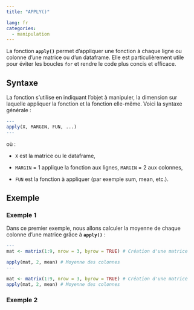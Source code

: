 ```yaml
---
title: "APPLY()"

lang: fr
categories:
  - manipulation
---
```


La fonction **`apply()`** permet d’appliquer une fonction à chaque ligne ou colonne d’une matrice ou d’un dataframe. Elle est particulièrement utile pour éviter les boucles `for` et rendre le code plus concis et efficace.

## Syntaxe

La fonction s’utilise en indiquant l’objet à manipuler, la dimension sur laquelle appliquer la fonction et la fonction elle-même. Voici la syntaxe générale :

``` r
---
apply(X, MARGIN, FUN, ...)
---
```

où :

  - `X` est la matrice ou le dataframe,

  - `MARGIN` = 1 applique la fonction aux lignes, `MARGIN` = 2 aux colonnes,

  - `FUN` est la fonction à appliquer (par exemple sum, mean, etc.).
  
## Exemple

### Exemple 1

Dans ce premier exemple, nous allons calculer la moyenne de chaque colonne d’une matrice grâce à **`apply()`** :

``` r
---
mat <- matrix(1:9, nrow = 3, byrow = TRUE) # Création d'une matrice

apply(mat, 2, mean) # Moyenne des colonnes
---
```

``` r
mat <- matrix(1:9, nrow = 3, byrow = TRUE) # Création d'une matrice
apply(mat, 2, mean) # Moyenne des colonnes
```

### Exemple 2
  
